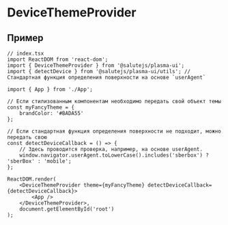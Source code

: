

<Meta title="DeviceThemeProvider" component={DeviceThemeProvider} />

# DeviceThemeProvider

<Description of={DeviceThemeProvider} />

<ArgsTable of={DeviceThemeProvider} />

## Пример

```tsx
// index.tsx
import ReactDOM from 'react-dom';
import { DeviceThemeProvider } from '@salutejs/plasma-ui';
import { detectDevice } from '@salutejs/plasma-ui/utils'; // Стандартная функция определения поверхности на основе `userAgent`

import { App } from './App';

// Если стилизованным компонентам необходимо передать свой объект темы
const myFancyTheme = {
    brandColor: '#BADA55'
};

// Если стандартная функция определения поверхности не подходит, можно передать свою
const detectDeviceCallback = () => {
    // Здесь проводится проверка, например, на основе userAgent.
    window.navigator.userAgent.toLowerCase().includes('sberbox') ? 'sberBox' : 'mobile';
};

ReactDOM.render(
    <DeviceThemeProvider theme={myFancyTheme} detectDeviceCallback={detectDeviceCallback}>
        <App />
    </DeviceThemeProvider>,
    document.getElementById('root')
);
```